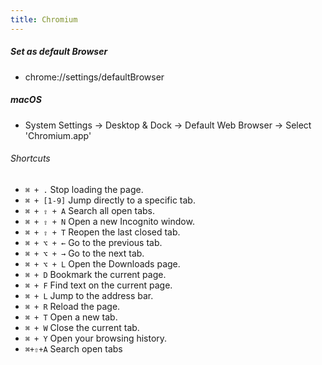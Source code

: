 ```yaml
---
title: Chromium
---
```


##### Set as default Browser

- chrome://settings/defaultBrowser

##### macOS

- System Settings → Desktop & Dock → Default Web Browser → Select 'Chromium.app'

###### Shortcuts

- `⌘ + .` Stop loading the page.
- `⌘ + [1-9]` Jump directly to a specific tab.
- `⌘ + ⇧ + A` Search all open tabs.
- `⌘ + ⇧ + N` Open a new Incognito window.
- `⌘ + ⇧ + T` Reopen the last closed tab.
- `⌘ + ⌥ + ←` Go to the previous tab.
- `⌘ + ⌥ + →` Go to the next tab.
- `⌘ + ⌥ + L` Open the Downloads page.
- `⌘ + D` Bookmark the current page.
- `⌘ + F` Find text on the current page.
- `⌘ + L` Jump to the address bar.
- `⌘ + R` Reload the page.
- `⌘ + T` Open a new tab.
- `⌘ + W` Close the current tab.
- `⌘ + Y` Open your browsing history.
- `⌘+⇧+A` Search open tabs
